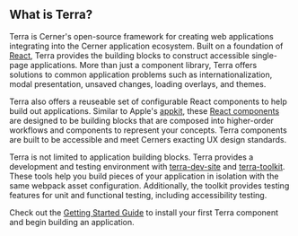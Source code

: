 
## What is Terra?

<div className="tui-illustration-grid">
<div className="tui-illustration-grid-col">

Terra is Cerner's open-source framework for creating web applications integrating into the Cerner application ecosystem. Built on a foundation of [React](https://reactjs.org/), Terra provides the building blocks to construct accessible single-page applications. More than just a component library, Terra offers solutions to common application problems such as internationalization, modal presentation, unsaved changes, loading overlays, and themes.

Terra also offers a reuseable set of configurable React components to help build out applications. Similar to Apple's [appkit](https://developer.apple.com/documentation/appkit), these [React components](/components) are designed to be building blocks that are composed into higher-order workflows and components to represent your concepts. Terra components are built to be accessible and meet Cerners exacting UX design standards.

Terra is not limited to application building blocks. Terra provides a development and testing environment with [terra-dev-site](https://github.com/cerner/terra-dev-site) and [terra-toolkit](https://github.com/cerner/terra-toolkit-boneyard). These tools help you build pieces of your application in isolation with the same webpack asset configuration. Additionally, the toolkit provides testing features for unit and functional testing, including accessibility testing.

Check out the [Getting Started Guide](/guides/terra-ui/installing-components) to install your first Terra component and begin building an application.

</div>
<div className="tui-illustration-grid-col tui-illustration-grid-col-illustration">
<MedicineIcon />
</div>
</div>
